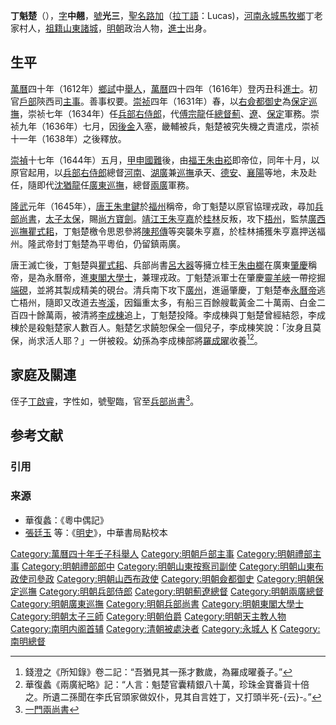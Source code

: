 {{明清人物信息框
| 姓名 = 丁魁楚
| 原名 =
| 圖片名稱 = 
| 圖片大小 = 220px
| 圖片說明 = 
| 最高職務 = 兵部右侍郎總督薊遼保定軍務
| 國家 = 大明
| 爵位 =
| 籍貫 = [[河南|河南]][[永城縣|永城縣]]
| 族裔 = 漢族
| 旗籍 = 
| 字號 = 字中翹，號光三
| 室名 = 
| 諡號 = 
| 出生日期 = 明[[嘉靖|嘉靖]]四十二年（1563年）
| 出生地點 = 
| 逝世日期 = 清[[順治|順治]]四年（1647年）
| 逝世地點 = 
| 墓葬 =
| 配偶 =
| 親屬 = 
| 出身 = 
*萬曆四十四年丙辰科進士出身
| 經歷 = 
| 著作 =
}}

'''丁魁楚'''（{{bd|1563年||1647年|catIdx=D丁}}），[[表字|字]]'''中翹'''，[[號|號]]'''光三'''，[[聖名|聖名]][[路加|路加]]（[[拉丁語|拉丁語]]：Lucas)，[[河南|河南]][[永城縣|永城]][[馬牧鄉|馬牧鄉]]丁老家村人，[[祖籍|祖籍]][[山東|山東]][[諸城|諸城]]，[[明朝|明朝]]政治人物，[[進士|進士]]出身。

== 生平 ==
[[萬曆|萬曆]]四十年（1612年）[[鄉試|鄉試]]中[[舉人|舉人]]，[[萬曆|萬曆]]四十四年（1616年）登丙丑科[[進士|進士]]。初官[[户部_(官署)|戶部]]陝西司[[主事|主事]]。善事权要。[[崇祯|崇祯]]四年（1631年）春，以[[右僉都御史|右僉都御史]]為[[保定巡撫|保定巡撫]]，崇祯七年（1634年）任[[兵部右侍郎|兵部右侍郎]]，代[[傅宗龍|傅宗龍]]任[[總督|總督]][[薊|薊]]、[[遼東|遼]]、[[保定|保定]]軍務。崇祯九年（1636年）七月，因[[後金|後金]]入塞，畿輔被兵，魁楚被究失機之責遣戍，崇祯十一年（1638年）之後釋放。

[[崇禎|崇禎]]十七年（1644年）五月，[[甲申國難|甲申國難]]後，由[[福王|福王]][[朱由崧|朱由崧]]即帝位，同年十月，以原官起用，以[[兵部右侍郎|兵部右侍郎]]總督[[河南|河南]]、[[湖廣|湖廣]]兼[[巡撫|巡撫]]承天、[[德安|德安]]、[[襄陽|襄陽]]等地，未及赴任，隨即代[[沈猶龍|沈猶龍]]任[[廣東巡撫|廣東巡撫]]，總督[[兩廣|兩廣]]軍務。

[[隆武|隆武]]元年（1645年），[[唐王|唐王]][[朱聿鍵|朱聿鍵]]於[[福州|福州]]稱帝，命丁魁楚以原官協理戎政，尋加[[兵部尚書|兵部尚書]]，[[太子太保|太子太保]]，賜[[尚方寶劍|尚方寶劍]]。[[靖江王|靖江王]][[朱亨嘉|朱亨嘉]]於[[桂林|桂林]]反叛，攻下[[梧州|梧州]]，監禁[[廣西巡撫|廣西巡撫]][[瞿式耜|瞿式耜]]，丁魁楚檄令思恩參將[[陳邦傳|陳邦傳]]等突襲朱亨嘉，於桂林捕獲朱亨嘉押送福州。隆武帝封丁魁楚為平粵伯，仍留鎮兩廣。

唐王滅亡後，丁魁楚與[[瞿式耜|瞿式耜]]、兵部尚書[[呂大器|呂大器]]等擁立桂王[[朱由榔|朱由榔]]在廣東[[肇慶|肇慶]]稱帝，是為永曆帝，進[[東閣大學士|東閣大學士]]，兼理戎政。丁魁楚派軍士在肇慶[[靈羊峽|靈羊峽]]一帶挖掘[[端硯|端硯]]，並將其製成精美的硯台。清兵南下攻下[[廣州|廣州]]，進逼肇慶，丁魁楚奉[[永曆帝|永曆帝]]逃亡梧州，隨即又改道去[[岑溪|岑溪]]，因錙重太多，有船三百餘艘載黃金二十萬兩、白金二百四十餘萬兩，被清將[[李成棟|李成棟]]追上，丁魁楚投降。李成棟與丁魁楚曾經結怨，李成棟於是殺魁楚家人數百人。魁楚乞求饒恕保全一個兒子，李成棟笑說：「汝身且莫保，尚求活人耶？」一併被殺。幼孫為李成棟部將[[羅成曜|羅成曜]]收養<ref>錢澄之《所知錄》卷二記：“吾猶見其一孫才數歲，為羅成曜養子。”</ref><ref>華復蠡《兩廣紀略》記：“人言：魁楚官囊精銀八十萬，珍珠金寶番貨十倍之。所遺二孫聞在李氏官頭家做奴仆，見其自言姓丁，又打頭半死-{云}-。”</ref>。

==家庭及關連==
侄子[[丁啟睿|丁啟睿]]，字性如，號聖臨，官至[[兵部尚書|兵部尚書]]<ref>[http://www.yc66.cn/Html/mds/mds_lsrw/154126924.htm 一門兩尚書]{{dead link|date=2017年11月 |bot=InternetArchiveBot |fix-attempted=yes }}</ref>。

== 参考文献 ==
=== 引用 ===
{{Reflist}}

=== 来源 ===
* 華復蠡：《粵中偶記》
* [[張廷玉|張廷玉]] 等：《[[明史|明史]]》，中華書局點校本

{{start box}}
{{s-off}}
{{succession box|[[傅宗龍|傅宗龍]]|[[張福臻|張福臻]]|[[薊遼總督|明朝薊遼總督]]|1635年－1636年}}
{{s-before|[[沈猶龍|沈猶龍]]}}
{{s-title|南明[[兩廣總督|兩廣總督]]|1644年－1646年}}
{{s-after|[[王化澄|王化澄]]}}
{{end box}}

{{明朝首輔}}
{{萬曆四十四年丙辰科殿試金榜}}
{{中國基督教史|明}}

{{DEFAULTSORT:Ding丁}}
[[Category:萬曆四十年壬子科舉人|Category:萬曆四十年壬子科舉人]]
[[Category:明朝戶部主事|Category:明朝戶部主事]]
[[Category:明朝禮部主事|Category:明朝禮部主事]]
[[Category:明朝禮部郎中|Category:明朝禮部郎中]]
[[Category:明朝山東按察司副使|Category:明朝山東按察司副使]]
[[Category:明朝山東布政使司參政|Category:明朝山東布政使司參政]]
[[Category:明朝山西布政使|Category:明朝山西布政使]]
[[Category:明朝僉都御史|Category:明朝僉都御史]]
[[Category:明朝保定巡撫|Category:明朝保定巡撫]]
[[Category:明朝兵部侍郎|Category:明朝兵部侍郎]]
[[Category:明朝薊遼總督|Category:明朝薊遼總督]]
[[Category:明朝兩廣總督|Category:明朝兩廣總督]]
[[Category:明朝廣東巡撫|Category:明朝廣東巡撫]]
[[Category:明朝兵部尚書|Category:明朝兵部尚書]]
[[Category:明朝東閣大學士|Category:明朝東閣大學士]]
[[Category:明朝太子三師|Category:明朝太子三師]]
[[Category:明朝伯爵|Category:明朝伯爵]]
[[Category:明朝天主教人物|Category:明朝天主教人物]]
[[Category:南明内阁首辅|Category:南明内阁首辅]]
[[Category:清朝被處決者|Category:清朝被處決者]]
[[Category:永城人|Category:永城人]]
[[Category:丁姓|K]]
[[Category:南明總督|Category:南明總督]]